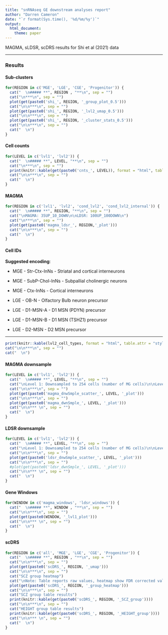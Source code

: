 ```yaml
---
title: "snRNAseq GE downstream analyses report"
author: "Darren Cameron"
date: "`r format(Sys.time(), '%d/%m/%y')`"
output: 
  html_document:
    theme: paper
---
```


MAGMA, sLDSR, scDRS results for Shi et al (2021) data

*** 

### **Results** {.tabset}

#### **Sub-clusters** {.tabset}

```r
for(REGION in c('MGE', 'LGE', 'CGE', 'Progenitor')) {
  cat("  \n##### **", REGION , "**\n", sep = "")
  cat("\n***\n", sep = "")
  plot(get(paste0('shi_', REGION, '_group_plot_0.5')))
  cat("\n\n***\n", sep = "")
  plot(get(paste0('shi_', REGION, '_lvl2_umap_0.5')))
  cat("\n\n***\n", sep = "")
  plot(get(paste0('shi_', REGION, '_cluster_stats_0.5')))
  cat("\n\n***\n", sep = "")
  cat("  \n")
}
```


#### **Cell counts** {.tabset}

```r
for(LEVEL in c('lvl1', 'lvl2')) {
  cat("  \n##### **", LEVEL, "**\n", sep = "")
  cat("\n***\n", sep = "")
  print(knitr::kable(get(paste0('cnts_', LEVEL)), format = "html", table.attr = "style='width:30%;'"))
  cat("\n\n***\n", sep = "")
  cat("  \n")
}
```

#### **MAGMA** {.tabset}

```r
for(REGION in c('lvl1', 'lvl2', 'cond_lvl2', 'cond_lvl2_internal')) {
  cat("  \n##### **", REGION, "**\n", sep = "")
  cat("\nMAGMA: 35UP_10_DOWN\n\nLDSR: 100UP_100DOWN\n")
  cat("\n***\n", sep = "")
  plot(get(paste0('magma_ldsr_', REGION,'_plot')))
  cat("\n\n***\n", sep = "")
  cat("  \n")
}
```

#### **Cell IDs** {.tabset}

**Suggested encoding**:

+ MGE - Str-Ctx-InNs - Striatal and cortical interneurons
+ MGE - SubP-Chol-InNs - Subpallial cholinergic neurons
+ MGE - Ctx-InNs - Cortical interneurons

+ LGE - OB-N - Olfactory Bulb neuron precursor
+ LGE - D1-MSN-A - D1 MSN (PDYN) precursor
+ LGE - D1-MSN-B - D1 MSN (TSHZ1) precursor
+ LGE - D2-MSN - D2 MSN precursor

***

```r
print(knitr::kable(lvl2_cell_types, format = "html", table.attr = "style='width:30%;'"))
cat("\n\n***\n", sep = "")
cat("  \n")
```

#### **MAGMA downsample** {.tabset}

```r
for(LEVEL in c('lvl1', 'lvl2')) {
  cat("  \n##### **", LEVEL, "**\n", sep = "")
  cat("\nLevel 1: Downsampled to 254 cells (number of MG cells)\n\nLevel: - Downsampled to 300 cells (28 of 30 cells)\n")
  cat("\n\n***\n", sep = "")
  plot(get(paste0('magma_dnwSmple_scatter_', LEVEL, '_plot')))
  cat("\n\n***\n", sep = "")
  plot(get(paste0('magma_dwnSmple_', LEVEL, '_plot')))
  cat("\n\n*** \n", sep = "")
  cat("  \n")
}
```

#### **LDSR downsample** {.tabset}

```r
for(LEVEL in c('lvl1', 'lvl2')) {
  cat("  \n##### **", LEVEL, "**\n", sep = "")
  cat("\nLevel 1: Downsampled to 254 cells (number of MG cells)\n\nLevel: - Downsampled to 300 cells (28 of 30 cells)\n")
  cat("\n\n***\n", sep = "")
  plot(get(paste0('ldsr_dnwSmple_scatter_', LEVEL, '_plot')))
  cat("\n\n***\n", sep = "")
  #plot(get(paste0('ldsr_dwnSmple_', LEVEL, '_plot')))
  cat("\n\n*** \n", sep = "")
  cat("  \n")
}
```

#### **Gene Windows** {.tabset}

```r
for(WINDOW in c('magma_windows', 'ldsr_windows')) {
  cat("  \n##### **", WINDOW , "**\n", sep = "")
  cat("\n\n***\n", sep = "")
  plot(get(paste0(WINDOW, '_lvl1_plot')))
  cat("\n\n*** \n", sep = "")
  cat("  \n")
}
```

#### **scDRS** {.tabset}

```r
for(REGION in c('all', 'MGE', 'LGE', 'CGE', 'Progenitor')) {
  cat("  \n##### **", REGION , "**\n", sep = "")
  cat("\n\n***\n", sep = "")
  plot(get(paste0('scDRS_', REGION, '_umap')))
  cat("\n\n***\n", sep = "")
  cat("SCZ group heatmap")
  cat("\nNote: Table reports raw values, heatmap show FDR corrected values\n\nSquare: Sig group GWAS assoc.\n\nCross: Sig hetero GWAS assoc.")
  plot(get(paste0('scDRS_', REGION, '_group_heatmap')))
  cat("\n\n***\n", sep = "")
  cat("SCZ group table results")
  print(knitr::kable(get(paste0('scDRS_', REGION, '_SCZ_group'))))
  cat("\n\n***\n", sep = "")
  cat("HEIGHT group table results")
  print(knitr::kable(get(paste0('scDRS_', REGION, '_HEIGHT_group'))))
  cat("\n\n*** \n", sep = "")
  cat("  \n")
}
```

